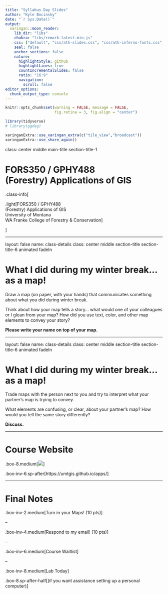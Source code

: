 ```yaml
---
title: "Syllabus Day Slides"
author: "Kyle Bocinsky"
date: "`r Sys.Date()`"
output:
  xaringan::moon_reader:
    lib_dir: "libs"
    chakra: "libs/remark-latest.min.js"
    css: ["default", "css/ath-slides.css", "css/ath-inferno-fonts.css", "css/animate.css"]
    seal: false
    anchor_sections: false
    nature:
      highlightStyle: github
      highlightLines: true
      countIncrementalSlides: false
      ratio: "16:9"
      navigation:
        scroll: false
editor_options: 
  chunk_output_type: console
---
```


```r
knitr::opts_chunk$set(warning = FALSE, message = FALSE, 
                      fig.retina = 3, fig.align = "center")
```

```r
library(tidyverse)
# library(ggdag)
```

```r
xaringanExtra::use_xaringan_extra(c("tile_view","broadcast"))
xaringanExtra::use_share_again()
```

class: center middle main-title section-title-1

# FORS350 / GPHY488<br>(Forestry) Applications of GIS

.class-info[

.light[FORS350 / GPHY488<br>(Forestry) Applications of GIS<br>University of Montana<br>
WA Franke College of Forestry & Conservation
]

]

---


layout: false
name: class-details
class: center middle section-title section-title-6 animated fadeIn

# What I did during my winter break... as a map!

Draw a map (on paper, with your hands) that communicates something about what you did during winter break.

Think about how your map tells a story... what would one of your colleagues or I glean from your map? How did you use text, color, and other map elements to convey your story?

**Please write your name on top of your map.**

---


layout: false
name: class-details
class: center middle section-title section-title-6 animated fadeIn

# What I did during my winter break... as a map!

Trade maps with the person next to you and try to interpret what your partner's map is trying to convey.

What elements are confusing, or clear, about your partner's map? How would you tell the same story differently?

**Discuss.**

---

#  Course Website

.box-8.medium[![](https://quickchart.io/qr?text=https%3A%2F%2Fumtgis.github.io%2Fapps%2F&size=300)]

.box-inv-6.sp-after[https://umtgis.github.io/apps/]

---

#  Final Notes

.box-inv-2.medium[Turn in your Maps! (10 pts)]

--

.box-inv-4.medium[Respond to my email! (10 pts)]

--

.box-inv-6.medium[Course Waitlist]

--

.box-inv-8.medium[Lab Today]

.box-8.sp-after-half[(if you want assistance setting up a personal computer)]
